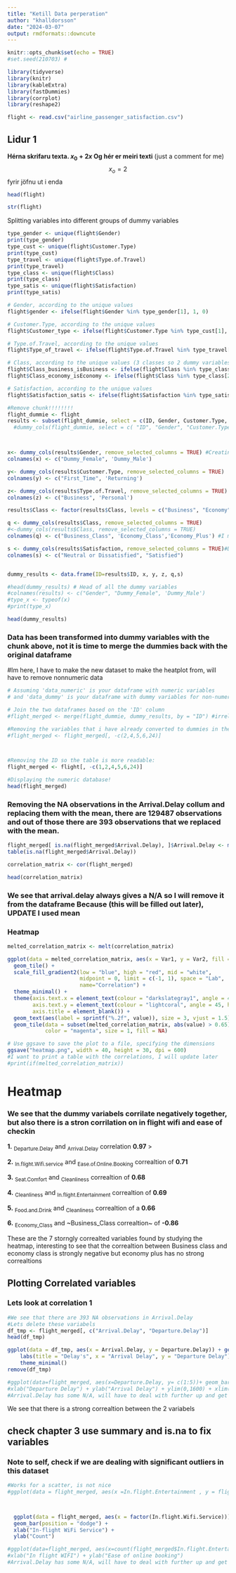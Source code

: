 ```yaml
---
title: "Ketill Data perperation"
author: "khalldorsson"
date: "2024-03-07"
output: rmdformats::downcute
---
```


```r
knitr::opts_chunk$set(echo = TRUE)
#set.seed(210703) # 
```

```r
library(tidyverse)
library(knitr)
library(kableExtra)
library(fastDummies)
library(corrplot)
library(reshape2)

```

``` r
flight <- read.csv("airline_passenger_satisfaction.csv")
```

## **Lidur 1**

**Hérna skrifaru texta. $x_0 + 2x$ Og hér er meiri texti** (just a comment for me) $$x_o = 2$$ fyrir jöfnu ut i enda

```r
head(flight)

```
```r
str(flight)
```

Splitting variables into different groups of dummy variables
```r
type_gender <- unique(flight$Gender)
print(type_gender)
type_cust <- unique(flight$Customer.Type)
print(type_cust)
type_travel <- unique(flight$Type.of.Travel)
print(type_travel)
type_class <- unique(flight$Class)
print(type_class)
type_satis <- unique(flight$Satisfaction)
print(type_satis)
```


```r
# Gender, according to the unique values
flight$gender <- ifelse(flight$Gender %in% type_gender[1], 1, 0)

# Customer.Type, according to the unique values
flight$Customer_type <- ifelse(flight$Customer.Type %in% type_cust[1], 1, 0)

# Type.of.Travel, according to the unique values
flight$Type_of_travel <- ifelse(flight$Type.of.Travel %in% type_travel[1], 1, 0)

# Class, according to the unique values (3 classes so 2 dummy variables)
flight$Class_business_isBusiness <- ifelse(flight$Class %in% type_class[1], 1, 0)
flight$Class_economy_isEconomy <- ifelse(flight$Class %in% type_class[2], 1, 0)

# Satisfaction, according to the unique values
flight$Satisfaction_satis <- ifelse(flight$Satisfaction %in% type_satis[2], 1, 0)

```






```r
#Remove chunk!!!!!!!!
flight_dummie <- flight
results <- subset(flight_dummie, select = c(ID, Gender, Customer.Type, Type.of.Travel, Class, Satisfaction))
  #dummy_cols(flight_dummie, select = c( "ID", "Gender", "Customer.Type"))



x<- dummy_cols(results$Gender, remove_selected_columns = TRUE) #Creating dummies for all non numeric variables, removing the original values
colnames(x) <- c("Dummy_Female", 'Dummy_Male')

y<- dummy_cols(results$Customer.Type, remove_selected_columns = TRUE)
colnames(y) <- c("First_Time", 'Returning')

z<- dummy_cols(results$Type.of.Travel, remove_selected_columns = TRUE)
colnames(z) <- c("Business", 'Personal')

results$Class <- factor(results$Class, levels = c("Business", "Economy", "Economy Plus"))# transforming to make multibel dummies on class

q <- dummy_cols(results$Class, remove_selected_columns = TRUE)
#<-dummy_cols(results$Class, remove_selected_columns = TRUE) 
colnames(q) <- c("Business_Class", 'Economy_Class','Economy_Plus') #I may have fucked up the economy plus mode,think i fixed it

s <- dummy_cols(results$Satisfaction, remove_selected_columns = TRUE)#Dummy variables for 
colnames(s) <- c("Neutral or Dissatisfied", "Satisfied")


dummy_results <- data.frame(ID=results$ID, x, y, z, q,s)

#head(dummy_results) # Head of all the dummy variables
#colnames(results) <- c("Gender", "Dummy_Female", 'Dummy_Male')
#type_x <- typeof(x)
#print(type_x)

head(dummy_results)

```

### Data has been transformed into dummy variables with the chunk above, not it is time to merge the dummies back with the original dataframe


#Im here, I have to make the new dataset to make the heatplot from, will have to remove nonnumeric data
```r
# Assuming 'data_numeric' is your dataframe with numeric variables
# and 'data_dummy' is your dataframe with dummy variables for non-numeric variables

# Join the two dataframes based on the 'ID' column
#flight_merged <- merge(flight_dummie, dummy_results, by = "ID") #irrelevant

#Removing the variables that i have already converted to dummies in the row above
#flight_merged <- flight_merged[, -c(2,4,5,6,24)]



#Removing the ID so the table is more readable:
flight_merged <- flight[, -c(1,2,4,5,6,24)]

#Displaying the numeric database! 
head(flight_merged)
```

### Removing the NA observations in the Arrival.Delay collum and replacing them with the mean, there are 129487 observations and out of those there are 393 observations that we replaced with the mean.

```r

flight_merged[ is.na(flight_merged$Arrival.Delay), ]$Arrival.Delay <- mean(flight_merged$Arrival.Delay, na.rm = TRUE)
table(is.na(flight_merged$Arrival.Delay))

```

```r
correlation_matrix <- cor(flight_merged)

head(correlation_matrix)
```


### We see that arrival.delay always gives a N/A so I will remove it from the dataframe **Because** (this will be filled out later), UPDATE I used mean





### Heatmap
```r
melted_correlation_matrix <- melt(correlation_matrix)

ggplot(data = melted_correlation_matrix, aes(x = Var1, y = Var2, fill = value)) +
  geom_tile() +
  scale_fill_gradient2(low = "blue", high = "red", mid = "white",
                       midpoint = 0, limit = c(-1, 1), space = "Lab",
                       name="Correlation") +
  theme_minimal() +
  theme(axis.text.x = element_text(colour = "darkslategray1", angle = 45, hjust = 1, size = 40),
        axis.text.y = element_text(colour = "lightcoral", angle = 45, hjust = 1, size = 40), # Increase size for Y axis labels as well
        axis.title = element_blank()) +
  geom_text(aes(label = sprintf("%.2f", value)), size = 3, vjust = 1.5) +
  geom_tile(data = subset(melted_correlation_matrix, abs(value) > 0.65),
            color = "magenta", size = 1, fill = NA)

# Use ggsave to save the plot to a file, specifying the dimensions
ggsave("heatmap.png", width = 40, height = 30, dpi = 600)
#I want to print a table with the correlations, I will update later
#print(if(melted_correlation_matrix))
```
# Heatmap
### We see that the dummy variabels corrilate negatively together, but also there is a stron corrilation on in flight wifi and ease of checkin

**1.** ~Departure.Delay~ and ~Arrival.Delay~ correlation **0.97** \n>

**2.** ~In.flight.Wifi.service~ and ~Ease.of.Online.Booking~ correaltion of **0.71**  

**3.** ~Seat.Comfort~ and ~Cleanliness~ correaltion of **0.68**  

**4.** ~Cleanliness~ and ~In.flight.Entertainment~ correaltion of **0.69**  

**5.** ~Food.and.Drink~ and ~Cleanliness~ correaltion of a **0.66**  

**6.** ~Economy_Class~ and ~Business_Class correaltion~ of **-0.86**  



These are the 7 storngly correalted variables found by studying the heatmap, interesting to see that the correaltion between Business class and economy class is strongly negative but economy plus has no strong correaltions

## **Plotting Correlated variables**

### Lets look at correlation **1**





```r
#We see that there are 393 NA observations in Arrival.Delay
#Lets delete these variabels
df_tmp <- flight_merged[, c("Arrival.Delay", "Departure.Delay")]
head(df_tmp)

ggplot(data = df_tmp, aes(x = Arrival.Delay, y = Departure.Delay)) + geom_point() +theme_minimal() +geom_smooth(method = "lm", color = "lightcoral") +
    labs(title = "Delay's", x = "Arrival Delay", y = "Departure Delay") +
    theme_minimal()
remove(df_tmp)

#ggplot(data=flight_merged, aes(x=Departure.Delay, y= c(1:5))+ geom_bar() +
#xlab("Departure Delay") + ylab("Arrival Delay") + ylim(0,1600) + xlim(0,300)
#Arrival.Delay has some N/A, will have to deal with further up and get fixed for this to work.
```
We see that there is a strong correaltion between the 2 variabels

## check chapter 3 use summary and is.na to fix variables
### Note to self, check if we are dealing with significant outliers in this dataset

```r
#Works for a scatter, is not nice
#ggplot(data = flight_merged, aes(x =In.flight.Entertainment , y = flight_merged$In.flight.Wifi.Service)) + geom_point()



  ggplot(data = flight_merged, aes(x = factor(In.flight.Wifi.Service))) +
  geom_bar(position = "dodge") +
  xlab("In-flight WiFi Service") +
  ylab("Count")

#ggplot(data=flight_merged, aes(x=count(flight_merged$In.flight.Entertainment), y=count))+ geom_bar() +
#xlab("In flight WIFI") + ylab("Ease of online booking")
#Arrival.Delay has some N/A, will have to deal with further up and get fixed for this to work.
```

